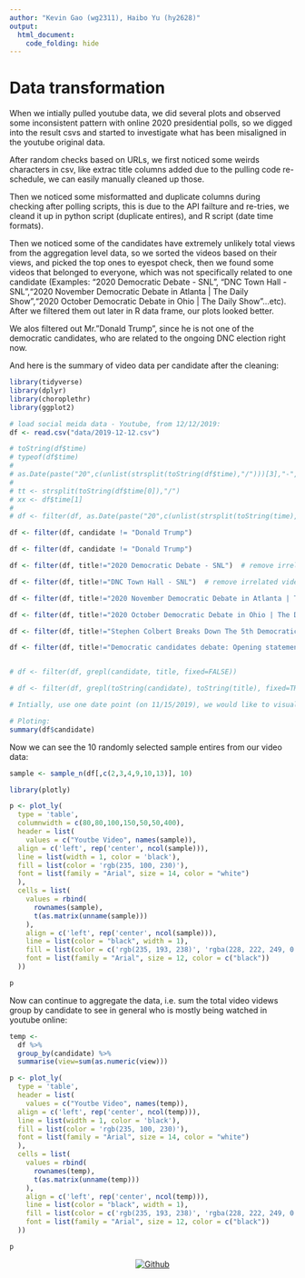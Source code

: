 ```yaml
---
author: "Kevin Gao (wg2311), Haibo Yu (hy2628)"
output: 
  html_document:
    code_folding: hide
---
```

# Data transformation

When we intially pulled youtube data, we did several plots and observed some inconsistent pattern with online 2020 presidential polls, so we digged into the result csvs and started to investigate what has been misaligned in the youtube original data.

After random checks based on URLs, we first noticed some weirds characters in csv, like extrac title columns added due to the pulling code re-schedule, we can easily manually cleaned up those. 

Then we noticed some misformatted and duplicate columns during checking after polling scripts, this is due to the API failture and re-tries, we cleand it up in python script (duplicate entires), and R script (date time formats).

Then we noticed some of the candidates have extremely unlikely total views from the aggregation level data, so we sorted the videos based on their views, and picked the top ones to eyespot check, then we found some videos that belonged to everyone, which was not specifically related to one candidate (Examples: "2020 Democratic Debate - SNL", "DNC Town Hall - SNL","2020 November Democratic Debate in Atlanta | The Daily Show","2020 October Democratic Debate in Ohio | The Daily Show"...etc). After we filtered them out later in R data frame, our plots looked better.

We alos filtered out Mr."Donald Trump", since he is not one of the democratic candidates, who are related to the ongoing DNC election right now.

And here is the summary of video data per candidate after the cleaning:

```r
library(tidyverse)
library(dplyr)
library(choroplethr)
library(ggplot2)

# load social meida data - Youtube, from 12/12/2019:
df <- read.csv("data/2019-12-12.csv")

# toString(df$time)
# typeof(df$time)
# 
# as.Date(paste("20",c(unlist(strsplit(toString(df$time),"/")))[3],"-",c(unlist(strsplit(toString(df$time),"/")))[1],"-",c(unlist(strsplit(toString(df$time),"/")))[2],sep=""), format = "%Y-%m-%d")
# 
# tt <- strsplit(toString(df$time[0]),"/")
# xx <- df$time[1]
# 
# df <- filter(df, as.Date(paste("20",c(unlist(strsplit(toString(time),"/")))[3],"-",c(unlist(strsplit(toString(time),"/")))[1],"-",c(unlist(strsplit(toString(time),"/")))[2],sep=""), format = "%Y-%m-%d") > as.Date("2019-1-1", format = "%Y-%m-%d")) 

df <- filter(df, candidate != "Donald Trump") 

df <- filter(df, candidate != "Donald Trump")

df <- filter(df, title!="2020 Democratic Debate - SNL")  # remove irrelated videos

df <- filter(df, title!="DNC Town Hall - SNL")  # remove irrelated videos

df <- filter(df, title!="2020 November Democratic Debate in Atlanta | The Daily Show")  # remove irrelated videos

df <- filter(df, title!="2020 October Democratic Debate in Ohio | The Daily Show")  # remove irrelated videos

df <- filter(df, title!="Stephen Colbert Breaks Down The 5th Democratic Presidential Debate")  # remove irrelated videos

df <- filter(df, title!="Democratic candidates debate: Opening statements l ABC News")  # remove irrelated videos


# df <- filter(df, grepl(candidate, title, fixed=FALSE)) 

# df <- filter(df, grepl(toString(candidate), toString(title), fixed=TRUE)) #remove due to huge lost of data

# Intially, use one date point (on 11/15/2019), we would like to visualize and rank these total popularity of each candiates on youtube:

# Ploting:
summary(df$candidate)
```

Now we can see the 10 randomly selected sample entires from our video data:
```r
sample <- sample_n(df[,c(2,3,4,9,10,13)], 10)

library(plotly)

p <- plot_ly(
  type = 'table',
  columnwidth = c(80,80,100,150,50,50,400),
  header = list(
    values = c("Youtbe Video", names(sample)),
  align = c('left', rep('center', ncol(sample))),
  line = list(width = 1, color = 'black'),
  fill = list(color = 'rgb(235, 100, 230)'),
  font = list(family = "Arial", size = 14, color = "white")
  ),
  cells = list(
    values = rbind(
      rownames(sample), 
      t(as.matrix(unname(sample)))
    ),
    align = c('left', rep('center', ncol(sample))),
    line = list(color = "black", width = 1),
    fill = list(color = c('rgb(235, 193, 238)', 'rgba(228, 222, 249, 0.65)')),
    font = list(family = "Arial", size = 12, color = c("black"))
  ))

p
```

Now can continue to aggregate the data, i.e. sum the total video videws group by candidate to see in general who is mostly being watched in youtube online:
```r

temp <- 
  df %>%
  group_by(candidate) %>%
  summarise(view=sum(as.numeric(view)))

p <- plot_ly(
  type = 'table',
  header = list(
    values = c("Youtbe Video", names(temp)),
  align = c('left', rep('center', ncol(temp))),
  line = list(width = 1, color = 'black'),
  fill = list(color = 'rgb(235, 100, 230)'),
  font = list(family = "Arial", size = 14, color = "white")
  ),
  cells = list(
    values = rbind(
      rownames(temp), 
      t(as.matrix(unname(temp)))
    ),
    align = c('left', rep('center', ncol(temp))),
    line = list(color = "black", width = 1),
    fill = list(color = c('rgb(235, 193, 238)', 'rgba(228, 222, 249, 0.65)')),
    font = list(family = "Arial", size = 12, color = c("black"))
  ))

p
```






<center>
[![Github](imgs/GitHub.png)](https://github.com/columbia-dsi/SocialMediaElection2020)
</center>